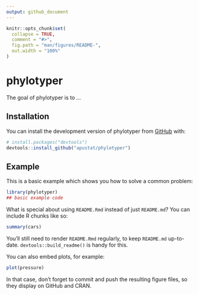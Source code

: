 ```yaml
---
output: github_document
---
```


<!-- README.md is generated from README.Rmd. Please edit that file -->

```r
knitr::opts_chunk$set(
  collapse = TRUE,
  comment = "#>",
  fig.path = "man/figures/README-",
  out.width = "100%"
)
```

# phylotyper

<!-- badges: start -->
<!-- badges: end -->

The goal of phylotyper is to ...

## Installation

You can install the development version of phylotyper from [GitHub](https://github.com/) with:

``` r
# install.packages("devtools")
devtools::install_github("apustat/phylotyper")
```

## Example

This is a basic example which shows you how to solve a common problem:

```r
library(phylotyper)
## basic example code
```

What is special about using `README.Rmd` instead of just `README.md`? You can include R chunks like so:

```r
summary(cars)
```

You'll still need to render `README.Rmd` regularly, to keep `README.md` up-to-date. `devtools::build_readme()` is handy for this.

You can also embed plots, for example:

```r
plot(pressure)
```

In that case, don't forget to commit and push the resulting figure files, so they display on GitHub and CRAN.
